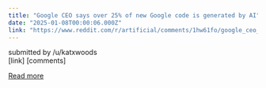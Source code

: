 ```yaml
---
title: "Google CEO says over 25% of new Google code is generated by AI"
date: "2025-01-08T00:00:06.000Z"
link: "https://www.reddit.com/r/artificial/comments/1hw61fo/google_ceo_says_over_25_of_new_google_code_is/"
---
```


submitted by    /u/katxwoods  
 [link]   [comments]

[Read more](https://www.reddit.com/r/artificial/comments/1hw61fo/google_ceo_says_over_25_of_new_google_code_is/)

